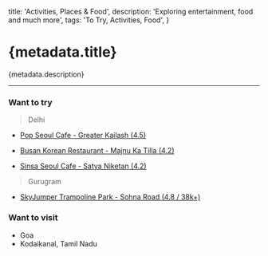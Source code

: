 
  title: 'Activities, Places & Food',
  description: 'Exploring entertainment, food and much more',
  tags: 'To Try, Activities, Food',
}

# {metadata.title}

{metadata.description}

---

### Want to try

> Delhi

- [<p className="flex gap-1">Pop Seoul Cafe - Greater Kailash (4.5)<ArrowUpRight className="mt-0.5 h-4 w-4 text-blue-600" /></p>](https://maps.app.goo.gl/NfRtbhRW7NWP9XQj6)
- [<p className="flex gap-1">Busan Korean Restaurant - Majnu Ka Tilla (4.2)<ArrowUpRight className="mt-0.5 h-4 w-4 text-blue-600" /></p>](https://maps.app.goo.gl/b9b1MeKo9iZeuKRw5)
- [<p className="flex gap-1">Sinsa Seoul Cafe - Satya Niketan (4.2)<ArrowUpRight className="mt-0.5 h-4 w-4 text-blue-600" /></p>](https://maps.app.goo.gl/BvxfDUPupSeHyyqEA)

> Gurugram

- [<p className="flex gap-1">SkyJumper Trampoline Park - Sohna Road (4.8 / 38k+)<ArrowUpRight className="mt-0.5 h-4 w-4 text-blue-600" /></p>](https://maps.app.goo.gl/vqHeAiwL8xDR3NMu6)

### Want to visit

- Goa
- Kodaikanal, Tamil Nadu
